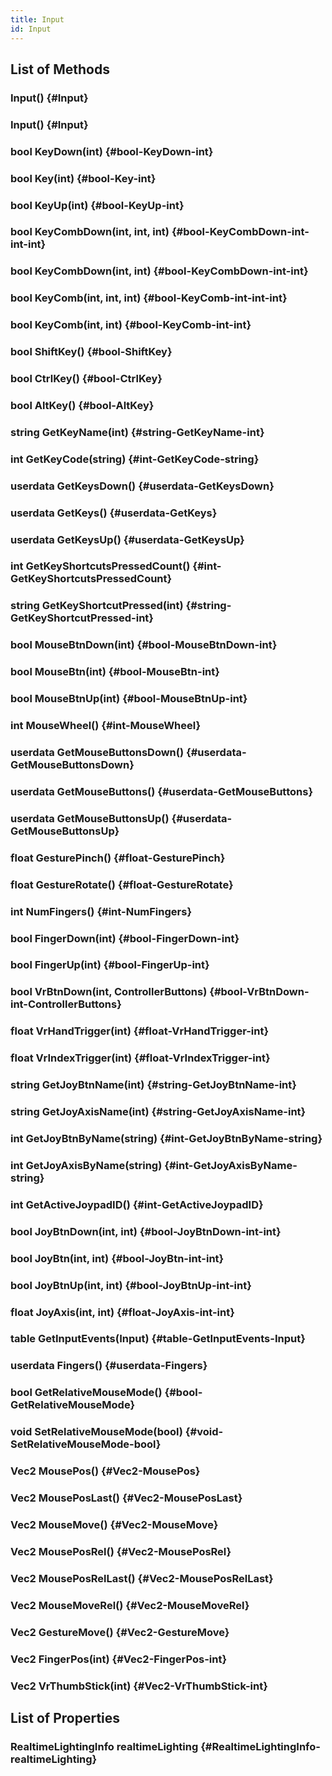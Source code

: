 ```yaml
---
title: Input
id: Input
---
```


## List of Methods

### Input() {#Input}

### Input() {#Input}

### bool KeyDown(int) {#bool-KeyDown-int}

### bool Key(int) {#bool-Key-int}

### bool KeyUp(int) {#bool-KeyUp-int}

### bool KeyCombDown(int, int, int) {#bool-KeyCombDown-int-int-int}

### bool KeyCombDown(int, int) {#bool-KeyCombDown-int-int}

### bool KeyComb(int, int, int) {#bool-KeyComb-int-int-int}

### bool KeyComb(int, int) {#bool-KeyComb-int-int}

### bool ShiftKey() {#bool-ShiftKey}

### bool CtrlKey() {#bool-CtrlKey}

### bool AltKey() {#bool-AltKey}

### string GetKeyName(int) {#string-GetKeyName-int}

### int GetKeyCode(string) {#int-GetKeyCode-string}

### userdata GetKeysDown() {#userdata-GetKeysDown}

### userdata GetKeys() {#userdata-GetKeys}

### userdata GetKeysUp() {#userdata-GetKeysUp}

### int GetKeyShortcutsPressedCount() {#int-GetKeyShortcutsPressedCount}

### string GetKeyShortcutPressed(int) {#string-GetKeyShortcutPressed-int}

### bool MouseBtnDown(int) {#bool-MouseBtnDown-int}

### bool MouseBtn(int) {#bool-MouseBtn-int}

### bool MouseBtnUp(int) {#bool-MouseBtnUp-int}

### int MouseWheel() {#int-MouseWheel}

### userdata GetMouseButtonsDown() {#userdata-GetMouseButtonsDown}

### userdata GetMouseButtons() {#userdata-GetMouseButtons}

### userdata GetMouseButtonsUp() {#userdata-GetMouseButtonsUp}

### float GesturePinch() {#float-GesturePinch}

### float GestureRotate() {#float-GestureRotate}

### int NumFingers() {#int-NumFingers}

### bool FingerDown(int) {#bool-FingerDown-int}

### bool FingerUp(int) {#bool-FingerUp-int}

### bool VrBtnDown(int, ControllerButtons) {#bool-VrBtnDown-int-ControllerButtons}

### float VrHandTrigger(int) {#float-VrHandTrigger-int}

### float VrIndexTrigger(int) {#float-VrIndexTrigger-int}

### string GetJoyBtnName(int) {#string-GetJoyBtnName-int}

### string GetJoyAxisName(int) {#string-GetJoyAxisName-int}

### int GetJoyBtnByName(string) {#int-GetJoyBtnByName-string}

### int GetJoyAxisByName(string) {#int-GetJoyAxisByName-string}

### int GetActiveJoypadID() {#int-GetActiveJoypadID}

### bool JoyBtnDown(int, int) {#bool-JoyBtnDown-int-int}

### bool JoyBtn(int, int) {#bool-JoyBtn-int-int}

### bool JoyBtnUp(int, int) {#bool-JoyBtnUp-int-int}

### float JoyAxis(int, int) {#float-JoyAxis-int-int}

### table GetInputEvents(Input) {#table-GetInputEvents-Input}

### userdata Fingers() {#userdata-Fingers}

### bool GetRelativeMouseMode() {#bool-GetRelativeMouseMode}

### void SetRelativeMouseMode(bool) {#void-SetRelativeMouseMode-bool}

### Vec2 MousePos() {#Vec2-MousePos}

### Vec2 MousePosLast() {#Vec2-MousePosLast}

### Vec2 MouseMove() {#Vec2-MouseMove}

### Vec2 MousePosRel() {#Vec2-MousePosRel}

### Vec2 MousePosRelLast() {#Vec2-MousePosRelLast}

### Vec2 MouseMoveRel() {#Vec2-MouseMoveRel}

### Vec2 GestureMove() {#Vec2-GestureMove}

### Vec2 FingerPos(int) {#Vec2-FingerPos-int}

### Vec2 VrThumbStick(int) {#Vec2-VrThumbStick-int}

## List of Properties

### RealtimeLightingInfo realtimeLighting {#RealtimeLightingInfo-realtimeLighting}

